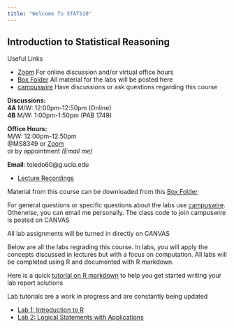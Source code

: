```yaml
---
title: "Welcome To STATS10"
---
```


## Introduction to Statistical Reasoning

:::callout-important
Useful Links

- [Zoom](https://ucla.zoom.us/j/4285433918?pwd=TVpIRndYYmZSeTg0NUUvYlhTWllUQT09)
For online discussion and/or virtual office hours
- [Box Folder](https://app.box.com/s/3pfoq99zhvyyi99wdc1kzoojsihgcoxu) All material for the labs will be posted here
- [campuswire](https://campuswire.com) Have discussions or ask questions regarding this course
:::

**Discussions:** <br/>
**4A** M/W: 12:00pm-12:50pm (Online)
 <br/>
**4B** M/W: 1:00pm-1:50pm (PAB 1749)

**Office Hours:** <br/>
M/W: 12:00pm-12:50pm <br/>
@MS8349 or
[Zoom](https://ucla.zoom.us/j/4285433918?pwd=TVpIRndYYmZSeTg0NUUvYlhTWllUQT09) <br/>
or by appointment *(Email me)*

**Email**: toledo60@g.ucla.edu

- [Lecture Recordings](/zoom.qmd)

Material from this course can be downloaded from this [Box Folder](https://app.box.com/s/3pfoq99zhvyyi99wdc1kzoojsihgcoxu)

For general questions or specific questions about the labs use [campuswire](https://campuswire.com). Otherwise, you can email me personally. The class code to join campuswire is posted on CANVAS

All lab assignments will be turned in directly on CANVAS

Below are all the labs regrading this course. 
In labs, you will apply the concepts discussed in lectures but with a focus on computation. All labs will be completed using R and documented with R markdown.

Here is a quick [tutorial on R markdown](https://ucla.zoom.us/rec/share/fexC9zZMvnHTG7-81ktg-yLV6WcaaAAzFFhx4z1YcNJJ1Ogp6JaaVHtU7BKr447w.sa1bj0LvC00c00ql)
to help you get started writing your lab report solutions 


::: callout-warning
Lab tutorials are a work in progress and are constantly being updated
:::

- [Lab 1: Introduction to R](/ucla/stats10/lab1.qmd)
- [Lab 2: Logical Statements with Applications](/ucla/stats10/lab2.qmd)


